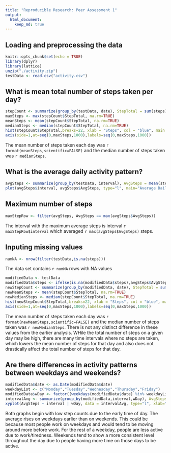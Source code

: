 ```yaml
---
title: "Reproducible Research: Peer Assessment 1"
output: 
  html_document:
    keep_md: true
---
```



## Loading and preprocessing the data
```r
knitr::opts_chunk$set(echo = TRUE)
library(dplyr)
library(lattice)
unzip("./activity.zip")
testData <- read.csv("activity.csv")
```


## What is mean total number of steps taken per day?
```r
stepCount <- summarize(group_by(testData, date), StepTotal = sum(steps))
maxSteps <- max(stepCount$StepTotal, na.rm=TRUE)
meanSteps <- mean(stepCount$StepTotal, na.rm=TRUE)
medianSteps <- median(stepCount$StepTotal, na.rm=TRUE)
hist(stepCount$StepTotal,breaks=22, xlab = "Steps", col = "blue", main = "Step Count Frequencies",xaxt='n')
axis(side=1,at=seq(0,maxSteps,1000),labels=seq(0,maxSteps,1000))
```

The mean number of steps taken each day was `r format(meanSteps,scientific=FALSE)` and the median number of steps taken was `r medianSteps`.

## What is the average daily activity pattern?
```r
avgSteps <- summarize(group_by(testData, interval), AvgSteps = mean(steps, na.rm=TRUE))
plot(avgSteps$interval, avgSteps$AvgSteps, type="l", main="Average Daily Activity Pattern", xlab="Interval",ylab="Average Steps", col = "red")
```


## Maximum number of steps
```r
maxStepRow <- filter(avgSteps, AvgSteps == max(avgSteps$AvgSteps))
```

The interval with the maximum average steps is interval `r maxStepRow$interval` which averaged `r max(avgSteps$AvgSteps)` steps.

## Inputing missing values
```r
numNA <- nrow(filter(testData,is.na(steps)))
```

The data set contains `r numNA` rows with NA values

```r
modifiedData <- testData
modifiedData$steps <- ifelse(is.na(modifiedData$steps),avgSteps$AvgSteps[avgSteps$interval %in% modifiedData$interval], modifiedData$steps)
newStepCount <- summarize(group_by(modifiedData, date), StepTotal = sum(steps))
newMeanSteps <- mean(stepCount$StepTotal, na.rm=TRUE)
newMedianSteps <- median(stepCount$StepTotal, na.rm=TRUE)
hist(newStepCount$StepTotal,breaks=22, xlab = "Steps", col = "blue", main = "Step Count Frequencies",xaxt='n')
axis(side=1,at=seq(0,maxSteps,1000),labels=seq(0,maxSteps,1000))

```

The mean number of steps taken each day was `r format(newMeanSteps,scientific=FALSE)` and the median number of steps taken was `r newMedianSteps`. There is not any distinct difference in these values from the earlier analysis. WHile the total number of steps on a given day may be high, there are many time intervals where no steps are taken, which lowers the mean number of steps for that day and also does not drastically affect the total number of steps for that day.

## Are there differences in activity patterns between weekdays and weekends?
```r
modifiedData$date <- as.Date(modifiedData$date)
weekdayList <- c("Monday","Tuesday","Wednesday","Thursday","Friday")
modifiedData$wDay <- factor((weekdays(modifiedData$date) %in% weekdayList),levels=c(FALSE,TRUE), labels=c('weekend','weekday'))
intervalAvg <- summarize(group_by(modifiedData,interval,wDay), AvgSteps = mean(steps, na.rm=TRUE))
xyplot(AvgSteps ~ interval | wDay, data = intervalAvg, type="l", xlab="Interval", ylab="Number of Steps", layout=c(1,2),main="Average Steps per Interval (weekday vs weekend)")
```

Both graphs begin with low step counts due to the early time of day. The average rises on weekdays earlier than on weekends. This could be because most people work on weekdays and would tend to be moving around more before work. For the rest of a weekday, people are less active due to work/tiredness. Weekends tend to show a more consistent level throughout the day due to people having more time on those days to be active.